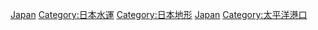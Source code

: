 {{Catnav|頁面分類|人类社会|科技|交通|各國交通|亞洲交通|日本交通}}

{{Commonscat|Ports and harbours in Japan}}

[[Category:亞洲港口|Japan]]
[[Category:日本水運|Category:日本水運]]
[[Category:日本地形|Category:日本地形]]
[[Category:各国港口|Japan]]
[[Category:太平洋港口|Category:太平洋港口]]